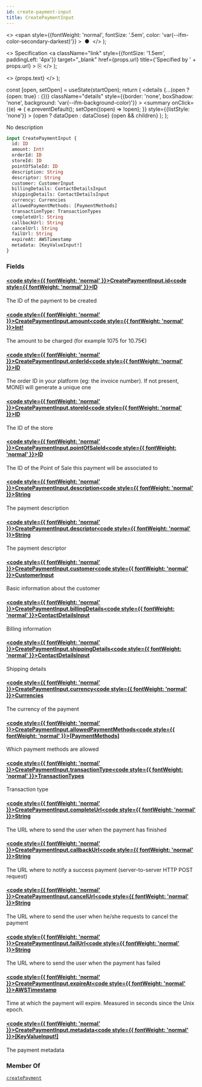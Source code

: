 ```yaml
---
id: create-payment-input
title: CreatePaymentInput
---
```


  <>
    <span
      style={{fontWeight: 'normal', fontSize: '.5em', color: 'var(--ifm-color-secondary-darkest)'}}
    >
      &nbsp;●&nbsp;
    </span>
  </>
);

  <>
    Specification
    <a
      className="link"
      style={{fontSize: '1.5em', paddingLeft: '4px'}}
      target="_blank"
      href={props.url}
      title={'Specified by ' + props.url}
    >
      ⎘
    </a>
  </>
);

  <>
    <span className={props.class}>{props.text}</span>
  </>
);


  const [open, setOpen] = useState(startOpen);
  return (
    <details
      {...(open ? {open: true} : {})}
      className="details"
      style={{border: 'none', boxShadow: 'none', background: 'var(--ifm-background-color)'}}
    >
      <summary
        onClick={(e) => {
          e.preventDefault();
          setOpen((open) => !open);
        }}
        style={{listStyle: 'none'}}
      >
        {open ? dataOpen : dataClose}
      </summary>
      {open && children}
    </details>
  );
};

No description

```graphql
input CreatePaymentInput {
  id: ID
  amount: Int!
  orderId: ID
  storeId: ID
  pointOfSaleId: ID
  description: String
  descriptor: String
  customer: CustomerInput
  billingDetails: ContactDetailsInput
  shippingDetails: ContactDetailsInput
  currency: Currencies
  allowedPaymentMethods: [PaymentMethods]
  transactionType: TransactionTypes
  completeUrl: String
  callbackUrl: String
  cancelUrl: String
  failUrl: String
  expireAt: AWSTimestamp
  metadata: [KeyValueInput!]
}
```

### Fields

#### [<code style={{ fontWeight: 'normal' }}>CreatePaymentInput.<b>id</b></code>](#)<Bullet />[<code style={{ fontWeight: 'normal' }}><b>ID</b></code>](/docs/apis/graphql/types/scalars/id.mdx) <Badge class="badge badge--secondary " text="scalar"/>

The ID of the payment to be created

#### [<code style={{ fontWeight: 'normal' }}>CreatePaymentInput.<b>amount</b></code>](#)<Bullet />[<code style={{ fontWeight: 'normal' }}><b>Int!</b></code>](/docs/apis/graphql/types/scalars/int.mdx) <Badge class="badge badge--secondary badge--non_null" text="non-null"/> <Badge class="badge badge--secondary " text="scalar"/>

The amount to be charged (for example 1075 for 10.75€)

#### [<code style={{ fontWeight: 'normal' }}>CreatePaymentInput.<b>orderId</b></code>](#)<Bullet />[<code style={{ fontWeight: 'normal' }}><b>ID</b></code>](/docs/apis/graphql/types/scalars/id.mdx) <Badge class="badge badge--secondary " text="scalar"/>

The order ID in your platform (eg: the invoice number). If not present, MONEI will generate a unique one

#### [<code style={{ fontWeight: 'normal' }}>CreatePaymentInput.<b>storeId</b></code>](#)<Bullet />[<code style={{ fontWeight: 'normal' }}><b>ID</b></code>](/docs/apis/graphql/types/scalars/id.mdx) <Badge class="badge badge--secondary " text="scalar"/>

The ID of the store

#### [<code style={{ fontWeight: 'normal' }}>CreatePaymentInput.<b>pointOfSaleId</b></code>](#)<Bullet />[<code style={{ fontWeight: 'normal' }}><b>ID</b></code>](/docs/apis/graphql/types/scalars/id.mdx) <Badge class="badge badge--secondary " text="scalar"/>

The ID of the Point of Sale this payment will be associated to

#### [<code style={{ fontWeight: 'normal' }}>CreatePaymentInput.<b>description</b></code>](#)<Bullet />[<code style={{ fontWeight: 'normal' }}><b>String</b></code>](/docs/apis/graphql/types/scalars/string.mdx) <Badge class="badge badge--secondary " text="scalar"/>

The payment description

#### [<code style={{ fontWeight: 'normal' }}>CreatePaymentInput.<b>descriptor</b></code>](#)<Bullet />[<code style={{ fontWeight: 'normal' }}><b>String</b></code>](/docs/apis/graphql/types/scalars/string.mdx) <Badge class="badge badge--secondary " text="scalar"/>

The payment descriptor

#### [<code style={{ fontWeight: 'normal' }}>CreatePaymentInput.<b>customer</b></code>](#)<Bullet />[<code style={{ fontWeight: 'normal' }}><b>CustomerInput</b></code>](/docs/apis/graphql/types/inputs/customer-input.mdx) <Badge class="badge badge--secondary " text="input"/>

Basic information about the customer

#### [<code style={{ fontWeight: 'normal' }}>CreatePaymentInput.<b>billingDetails</b></code>](#)<Bullet />[<code style={{ fontWeight: 'normal' }}><b>ContactDetailsInput</b></code>](/docs/apis/graphql/types/inputs/contact-details-input.mdx) <Badge class="badge badge--secondary " text="input"/>

Billing information

#### [<code style={{ fontWeight: 'normal' }}>CreatePaymentInput.<b>shippingDetails</b></code>](#)<Bullet />[<code style={{ fontWeight: 'normal' }}><b>ContactDetailsInput</b></code>](/docs/apis/graphql/types/inputs/contact-details-input.mdx) <Badge class="badge badge--secondary " text="input"/>

Shipping details

#### [<code style={{ fontWeight: 'normal' }}>CreatePaymentInput.<b>currency</b></code>](#)<Bullet />[<code style={{ fontWeight: 'normal' }}><b>Currencies</b></code>](/docs/apis/graphql/types/enums/currencies.mdx) <Badge class="badge badge--secondary " text="enum"/>

The currency of the payment

#### [<code style={{ fontWeight: 'normal' }}>CreatePaymentInput.<b>allowedPaymentMethods</b></code>](#)<Bullet />[<code style={{ fontWeight: 'normal' }}><b>[PaymentMethods]</b></code>](/docs/apis/graphql/types/enums/payment-methods.mdx) <Badge class="badge badge--secondary " text="list"/> <Badge class="badge badge--secondary " text="enum"/>

Which payment methods are allowed

#### [<code style={{ fontWeight: 'normal' }}>CreatePaymentInput.<b>transactionType</b></code>](#)<Bullet />[<code style={{ fontWeight: 'normal' }}><b>TransactionTypes</b></code>](/docs/apis/graphql/types/enums/transaction-types.mdx) <Badge class="badge badge--secondary " text="enum"/>

Transaction type

#### [<code style={{ fontWeight: 'normal' }}>CreatePaymentInput.<b>completeUrl</b></code>](#)<Bullet />[<code style={{ fontWeight: 'normal' }}><b>String</b></code>](/docs/apis/graphql/types/scalars/string.mdx) <Badge class="badge badge--secondary " text="scalar"/>

The URL where to send the user when the payment has finished

#### [<code style={{ fontWeight: 'normal' }}>CreatePaymentInput.<b>callbackUrl</b></code>](#)<Bullet />[<code style={{ fontWeight: 'normal' }}><b>String</b></code>](/docs/apis/graphql/types/scalars/string.mdx) <Badge class="badge badge--secondary " text="scalar"/>

The URL where to notify a success payment (server-to-server HTTP POST request)

#### [<code style={{ fontWeight: 'normal' }}>CreatePaymentInput.<b>cancelUrl</b></code>](#)<Bullet />[<code style={{ fontWeight: 'normal' }}><b>String</b></code>](/docs/apis/graphql/types/scalars/string.mdx) <Badge class="badge badge--secondary " text="scalar"/>

The URL where to send the user when he/she requests to cancel the payment

#### [<code style={{ fontWeight: 'normal' }}>CreatePaymentInput.<b>failUrl</b></code>](#)<Bullet />[<code style={{ fontWeight: 'normal' }}><b>String</b></code>](/docs/apis/graphql/types/scalars/string.mdx) <Badge class="badge badge--secondary " text="scalar"/>

The URL where to send the user when the payment has failed

#### [<code style={{ fontWeight: 'normal' }}>CreatePaymentInput.<b>expireAt</b></code>](#)<Bullet />[<code style={{ fontWeight: 'normal' }}><b>AWSTimestamp</b></code>](/docs/apis/graphql/types/scalars/awstimestamp.mdx) <Badge class="badge badge--secondary " text="scalar"/>

Time at which the payment will expire. Measured in seconds since the Unix epoch.

#### [<code style={{ fontWeight: 'normal' }}>CreatePaymentInput.<b>metadata</b></code>](#)<Bullet />[<code style={{ fontWeight: 'normal' }}><b>[KeyValueInput!]</b></code>](/docs/apis/graphql/types/inputs/key-value-input.mdx) <Badge class="badge badge--secondary " text="list"/> <Badge class="badge badge--secondary " text="input"/>

The payment metadata

### Member Of

[`createPayment`](/docs/apis/graphql/operations/mutations/create-payment.mdx) <Badge class="badge badge--secondary badge--relation" text="mutation"/>
